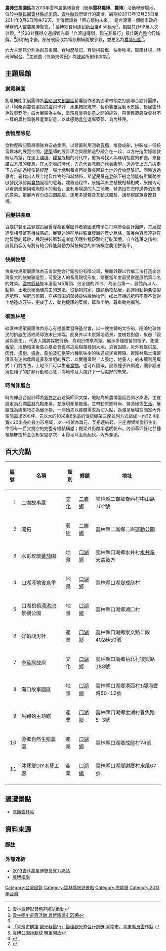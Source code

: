 {{Infobox Exhibition
| Name = 2013雲林農業博覽會<br/><font size="-1">2013 Yunlin Agriculture Expo<br></font>
| Logo =
| Size = 180px
| Caption = 
| Slogan = 人、土地、作物<br/>（宣傳標語：用心預約未來）
| Holding = 2013年12月25日 - 2014年3月6日
| Guidance = <!--暫略-->
| Organization = [[雲林縣政府|雲林縣政府]]
| Undertake = [[雲林縣政府|雲林縣政府]]
| Asst = <!--暫略-->
| Sponsor = <!--暫略-->
| MSponsor = <!--暫略-->
| Place = {{ROC-TW}}<br>[[雲林縣|雲林縣]][[虎尾鎮|虎尾鎮]][[農博公園|農博公園]]
| Content = 展覽內容 *
| Price = [[新臺幣|新臺幣]]200元（全票）
| Web = [http://expo.yunlin.gov.tw/ 2013雲林農業博覽會官方網站]
}}

'''農博生態園區'''為2013年雲林農業博覽會（簡稱'''雲林農博'''、'''農博'''）活動舉辦場地，位於[[中華民國|中華民國]][[雲林縣|雲林縣]][[虎尾鎮|虎尾鎮]]。[[雲林縣政府|雲林縣政府]]舉行的農博，展期於2013年12月25日至2014年3月6日間共72天，宣傳標語為「用心預約未來」，是台灣第一個縣市政府舉辦的大型農業博覽會。<ref name="#1">[http://udn.com/NEWS/BREAKINGNEWS/BREAKINGNEWS3/8944016.shtml 雲林農博影音頻道網站啟動]</ref> 農博總費用達到[[新台幣|新台幣]]4.55億元<ref>[http://news.ltn.com.tw/news/local/paper/719437 雲林縣史最貴活動 農博將燒4.55億]</ref>，期間共計92萬人次參觀。<ref name="#1"/>於2014獲得[[交通部觀光局|交通部觀光局]]「台灣遊購讚，觀光我最行」最佳觀光整合行銷獎。<ref>[http://taiwan.net.tw/m1.aspx?sNo=0019912 「臺灣遊購讚 觀光我最行」最佳觀光整合行銷獎 臺南市、臺東縣及雲林縣] {{webarchive|url=https://web.archive.org/web/20141016004823/http://taiwan.net.tw/m1.aspx?sNo=0019912 |date=2014-10-16 }}</ref>展期結束後，部分展區改為常設繼續開放參觀，並更名為[[農博公園|農博公園]]<ref>[http://udn.com/NEWS/DOMESTIC/DOM5/8811475.shtml 農博公園換新貌 明重開放]</ref>。

六大主題館分別為創意樂園、食物歷險記、百變拼裝車、快樂牧場、碳匯林場、時尚伸展台。<ref>{{Cite web |url=http://travel.udn.com/mag/travel/storypage.jsp?f_ART_ID=94461#ixzz3FwSUtQ73 |title=雲林農博開鑼 6主題看見幸福 |access-date=2014-10-12 |archive-url=https://web.archive.org/web/20141017103149/http://travel.udn.com/mag/travel/storypage.jsp?f_ART_ID=94461#ixzz3FwSUtQ73 |archive-date=2014-10-17 |dead-url=yes }}</ref>主題曲〈快樂來做田〉為[[陳昇|陳昇]]所創作演唱<ref>{{cite news | language =  | author =  | url = http://video.udn.com/video/Item/ItemPage.do?sno=334-233-2B3-2F4-23343231323-2F344-233-2B34-21-3D | title = 雲林農業博覽會 陳昇唱出土地親 | publisher = [[聯合報|聯合報]] | date = 2013-11-21 | accessdate =  | archive-url = https://web.archive.org/web/20141017101110/http://video.udn.com/video/Item/ItemPage.do?sno=334-233-2B3-2F4-23343231323-2F344-233-2B34-21-3D | archive-date = 2014-10-17 | dead-url = yes }}</ref>。

==主題展館==
===創意樂園===
創意樂園策展團隊為[[藍晒圖文創園區|藍晒圖文創園區]]藍曬圖作者劉國滄帶領之打開聯合設計團隊，以「阿桑與農青混搭的[[農村|農村]]卡好、[[水果|水果]]箱總統府、藝術裝置互動地景區、移居雲林戶政事務所」四大展區為主軸，呈現[[農業|農業]]與[[創意|創意]]之間的綜效，帶領民眾感受雲林不一樣的農村風貌與產業創意，以此感動[[青年|青年]]返鄉築夢、島內移民。

===食物歷險記===
食物歷險記策展團隊為安益集團，以建置利用回收[[貨櫃|貨櫃]]，堆疊成船，拼裝成一個饒富趣味的展覽空間。[[建築|建築]]師的設計理念與展館造型融合在一起，以方舟造型隱喻救贖及希望，在遇上[[環境|環境]]、[[糧食|糧食]]危機的時代中，重新尋找人與環境相處的和諧。來自諾亞方舟的發想，在大崩壞的時代，方舟代表救贖亦代表希望，透過登上方舟與走下方舟的過程像是經歷一場土地到餐桌再從餐桌回歸[[土地|土地]]的食物歷險記。同時透過思考，尋找出人與土地及作物的和諧關係，希望民眾在登船下船之間能有所觸動並啟發民眾認識[[食物|食物]]里程的意義。建置過程中，展館與原生植被相輔相成，展館內可以看到建築與現地樹木的融合，並利用場邊的人工池塘，營造出在海岸邊停泊船隻的意象。策展內容分成四個船艙，運用多媒體及互動式體驗，讓參觀民眾身歷其境。

===百變拼裝車===
百變拼裝車主題館策展團隊為藍曬圖作者劉國滄帶領之打開聯合設計團隊，其展館造型相當富有機械感的，展覽述說在地拼裝車發展的歷史脈絡。策展內容表達對在地智慧的尊敬，展現拼裝車製造者能因應各種艱難的行駛環境，自立造車之精神。展覽內容另有將有結合綠能與動力科技概念的嶄新概念農用拼裝車。

===快樂牧場===
快樂牧場策展團隊為玉言堂整合行銷股份有限公司，展館外觀以竹編工法打造全台灣最大的快樂豬造型，可愛迷人的畜產親切形象，榮獲當年度最受歡迎展館第二名的殊榮。[[雲林縣|雲林縣]][[豬|豬]]隻年產量145萬頭、佔全國的25%，為全台第一，展館內以人、動物、土地永續循環共生的想法，從動物的家、照顧動物起居，到運用動物糞便製造肥料，施肥於菜圃，在將菜園的菜餚提供給動物們，如此有機的肥料不僅不會對土地造成汙染，更成了人、動物健康的菜餚，尊重土地、尊重動物福利。

===碳匯林場===
碳匯林場策展團隊為慈心有機農業發展基金會，以一艘生鏽的太空船，隱喻地球住民的排[[碳|碳]]生活終將導致末日來臨。船身外以木炭鋪地造景，並植栽樹苗，象徵「毀滅與重生」，代表人類將採取行動，為明日帶來希望。展示多種樹苗的種子，象徵[[希望|希望]]，活動結束後慈心基金會會將這些樹苗種到大地，真實固碳。另外有提供[[茶|茶]]、[[肉桂|肉桂]]、[[樟樹|樟樹]]、[[楓香|楓香]]、[[龍柏|龍柏]]及[[紅檜|紅檜]]等六種氣味樹的味道讓民眾體驗。碳匯林場土壤碳匯區有迷你農園造景及堆肥的展示，以實體呈現「人養地，地養人」的永續利用模式：用對方法，土地不只可以生產[[食物|食物]]，也可以固碳。設置種子許願池，讓參觀者用投種子的許願行動和心念，為地球及人類許下一個美好的未來。

===時尚伸展台===
時尚伸展台設計師為[[竹塹城|新竹之心]]建築師邱文傑，地點為於農博園區西側水岸邊。主要設定為凸顯[[雲林|雲林]]亮點產業，並展現產業能量。並帶動原鄉時尚、營造綠色[[生活|生活]]。展館既為建築物亦為展示物，一開始先以實體需求為切入點，為滿足展場空間室內外空間需求200坪，先以大的10米乘6米高的傳統棚架三座並列方式組成一約32.4米寬x 20米長的長方形場域，以一桁架為單元，互相連結起，三座棚架漸變衍生出中間有一巨大挑空的完整有機結構體；棚架外仍覆半透明帆布，內部草坪綠化並種植檳榔樹於金色桁架間參次，木質地坪高低起伏，內外穿透。

==百大亮點==
{| class="wikitable sortable"   
|-
! 編號 || 名稱 || 類別 || 鄉鎮 || 地址 
|-
| align=right | 1 || [[二崙故事屋|二崙故事屋]] || [[文化|文化]] ||  [[二崙鄉|二崙鄉]] ||  雲林縣二崙鄉崙西村中山路102號
|-
| align=right | 2 || 開拓 || [[藝術|藝術]] || [[二崙鄉|二崙鄉]] ||  雲林縣二崙鄉二崙運動公園
|-
| align=right | 3 || 水哥玫瑰[[蕃茄|蕃茄]]園 || 地景 || [[口湖鄉|口湖鄉]] ||  雲林縣口湖鄉水井村[[水井奉天宮|水井奉天宮]]後方
|-
| align=right | 4 || [[口湖溼地|口湖溼地]][[賞鳥|賞鳥]]季 || 地景 || [[口湖鄉|口湖鄉]] ||  雲林縣口湖鄉成龍村
|-
| align=right | 5 || 口湖椬梧[[滯洪池|滯洪池]]景觀公園 || 地景 || [[口湖鄉|口湖鄉]] ||  雲林縣口湖鄉湖口村
|-
| align=right | 6 || 好蝦冏男社 || 產業 || [[口湖鄉|口湖鄉]] ||  雲林縣口湖鄉崇文路二段402巷50號
|-
| align=right | 7 || [[李萬居|李萬居]]故居 || 文化 || [[口湖鄉|口湖鄉]] ||  雲林縣口湖鄉梧北村復興路188號
|-
| align=right | 8 || 海口故事園區 || 地景 || [[口湖鄉|口湖鄉]] ||  雲林縣口湖鄉港西村1鄰海豐路50-12號
|-
| align=right | 9 || 馬蹄蛤主題館 || 產業 || [[口湖鄉|口湖鄉]] ||  雲林縣口湖鄉金湖村養魚路5-3號
|-
| align=right | 10 || 源鄉自然生態農園 || 產業 || [[口湖鄉|口湖鄉]] ||  雲林縣口湖鄉成龍村74號
|-
| align=right | 11 || 沐藝鄉DIY木藝工廠 || 產業 || [[口湖鄉|口湖鄉]] ||  雲林縣口湖鄉謝厝村水尾67號
|-
|}

==週遭景點==
* [[高鐵雲林站|高鐵雲林站]]

==資料來源==
===腳註===
{{reflist}}

===外部連結===
*[https://web.archive.org/web/20141025192709/http://expo.yunlin.gov.tw/?page_id=2068 2013雲林農業博覽會官方網站]
*[https://web.archive.org/web/20141025192709/http://agriexpochannel.yunlin.gov.tw/ 農博指南]

{{DEFAULTSORT:Yunlin Agriculture Expo}}
[[Category:台灣展覽|Category:台灣展覽]]
[[Category:雲林縣旅遊景點|Category:雲林縣旅遊景點]]
[[Category:虎尾鎮|Category:虎尾鎮]]
[[Category:2013年台灣|Category:2013年台灣]]
